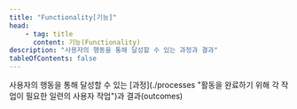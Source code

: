 ```yaml
---
title: "Functionality[기능]"
head:
    - tag: title
      content: 기능(Functionality)
description: "사용자의 행동을 통해 달성할 수 있는 과정과 결과"
tableOfContents: false
---
```


<Badge text="WCAG2" variant="note" size="large" /> 
사용자의 행동을 통해 달성할 수 있는 [과정](./processes "활동을 완료하기 위해 각 작업이 필요한 일련의 사용자 작업")과 결과(<span lang="en">outcomes</span>)